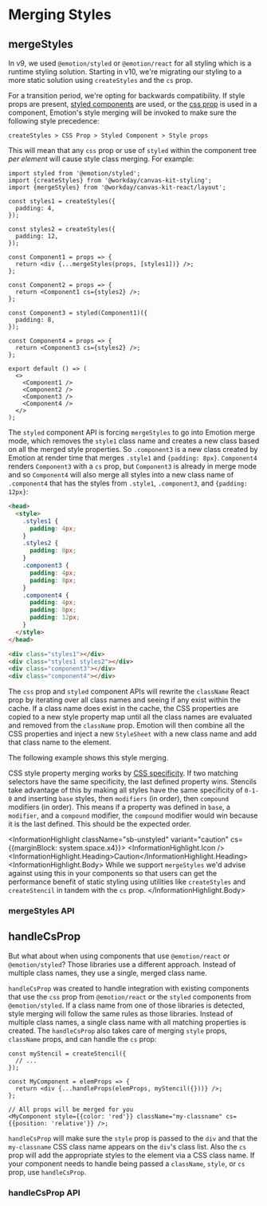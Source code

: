 
<Meta title="Styling/Guides/Merging Styles" />

# Merging Styles

## mergeStyles

In v9, we used `@emotion/styled` or `@emotion/react` for all styling which is a runtime styling
solution. Starting in v10, we're migrating our styling to a more static solution using
`createStyles` and the `cs` prop.

For a transition period, we're opting for backwards compatibility. If style props are present,
[styled components](https://emotion.sh/docs/styled) are used, or the
[css prop](https://emotion.sh/docs/css-prop) is used in a component, Emotion's style merging will be
invoked to make sure the following style precedence:

```
createStyles > CSS Prop > Styled Component > Style props
```

This will mean that any `css` prop or use of `styled` within the component tree _per element_ will
cause style class merging. For example:

```tsx
import styled from '@emotion/styled';
import {createStyles} from '@workday/canvas-kit-styling';
import {mergeStyles} from '@workday/canvas-kit-react/layout';

const styles1 = createStyles({
  padding: 4,
});

const styles2 = createStyles({
  padding: 12,
});

const Component1 = props => {
  return <div {...mergeStyles(props, [styles1])} />;
};

const Component2 = props => {
  return <Component1 cs={styles2} />;
};

const Component3 = styled(Component1)({
  padding: 8,
});

const Component4 = props => {
  return <Component3 cs={styles2} />;
};

export default () => (
  <>
    <Component1 />
    <Component2 />
    <Component3 />
    <Component4 />
  </>
);
```

The `styled` component API is forcing `mergeStyles` to go into Emotion merge mode, which removes the
`style1` class name and creates a new class based on all the merged style properties. So
`.component3` is a new class created by Emotion at render time that merges `.style1` and
`{padding: 8px}`. `Component4` renders `Component3` with a `cs` prop, but `Component3` is already in
merge mode and so `Component4` will also merge all styles into a new class name of `.component4`
that has the styles from `.style1`, `.component3`, and `{padding: 12px}`:

```html
<head>
  <style>
    .styles1 {
      padding: 4px;
    }
    .styles2 {
      padding: 8px;
    }
    .component3 {
      padding: 4px;
      padding: 8px;
    }
    .component4 {
      padding: 4px;
      padding: 8px;
      padding: 12px;
    }
  </style>
</head>

<div class="styles1"></div>
<div class="styles1 styles2"></div>
<div class="component3"></div>
<div class="component4"></div>
```

The `css` prop and `styled` component APIs will rewrite the `className` React prop by iterating over
all class names and seeing if any exist within the cache. If a class name does exist in the cache,
the CSS properties are copied to a new style property map until all the class names are evaluated
and removed from the `className` prop. Emotion will then combine all the CSS properties and inject a
new `StyleSheet` with a new class name and add that class name to the element.

The following example shows this style merging.

<ExampleCodeBlock code={StylingOverrides} />

CSS style property merging works by
[CSS specificity](https://developer.mozilla.org/en-US/docs/Web/CSS/Specificity). If two matching
selectors have the same specificity, the last defined property wins. Stencils take advantage of this
by making all styles have the same specificity of `0-1-0` and inserting `base` styles, then
`modifiers` (in order), then `compound` modifiers (in order). This means if a property was defined
in `base`, a `modifier`, and a `compound` modifier, the `compound` modifier would win because it is
the last defined. This should be the expected order.

<InformationHighlight className="sb-unstyled" variant="caution" cs={{marginBlock: system.space.x4}}>
  <InformationHighlight.Icon />
  <InformationHighlight.Heading>Caution</InformationHighlight.Heading>
  <InformationHighlight.Body>
    While we support `mergeStyles` we'd advise against using this in your components so that users
    can get the performance benefit of static styling using utilities like `createStyles` and
    `createStencil` in tandem with the `cs` prop.
  </InformationHighlight.Body>
</InformationHighlight>

### mergeStyles API

<SymbolDoc hideHeading name="mergeStyles" />

## handleCsProp

But what about when using components that use `@emotion/react` or `@emotion/styled`? Those libraries
use a different approach. Instead of multiple class names, they use a single, merged class name.

`handleCsProp` was created to handle integration with existing components that use the `css` prop
from `@emotion/react` or the `styled` components from `@emotion/styled`. If a class name from one of
those libraries is detected, style merging will follow the same rules as those libraries. Instead of
multiple class names, a single class name with all matching properties is created. The
`handleCsProp` also takes care of merging `style` props, `className` props, and can handle the `cs`
prop:

```tsx
const myStencil = createStencil({
  // ...
});

const MyComponent = elemProps => {
  return <div {...handleProps(elemProps, myStencil({}))} />;
};

// All props will be merged for you
<MyComponent style={{color: 'red'}} className="my-classname" cs={{position: 'relative'}} />;
```

`handleCsProp` will make sure the `style` prop is passed to the `div` and that the `my-classname`
CSS class name appears on the `div`'s class list. Also the `cs` prop will add the appropriate styles
to the element via a CSS class name. If your component needs to handle being passed a `className`,
`style`, or `cs` prop, use `handleCsProp`.

### handleCsProp API

<SymbolDoc hideHeading name="handleCsProp" />

